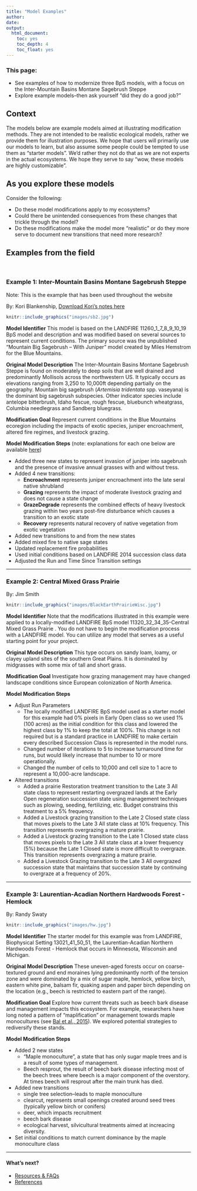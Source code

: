 ```yaml
---
title: "Model Examples"
author: 
date: 
output:
  html_document:
    toc: yes
    toc_depth: 4
    toc_float: yes
---
```


### This page:
+ See examples of how to modernize three BpS models, with a focus on the Inter-Mountain Basins Montane Sagebrush Steppe
+ Explore example models--then ask yourself "did they do a good job?"

## Context
The models below are example models aimed at illustrating modification methods. They are not intended to be realistic ecological models, rather we provide them for illustration purposes. We hope that users will primarily use our models to learn, but also assume some people could be tempted to use them as “starter models”. We’d rather they not do that as we are not experts in the actual ecosystems. We hope they serve to say "wow, these models are highly customizable".

## As you explore these models

Consider the following:

* Do these model modifications apply to my ecosystems?
* Could there be unintended consequences from these changes that trickle through the model?
* Do these modifications make the model more "realistic" or do they more serve to document new transitions that need more research?

## Examples from the field

<br>

### Example 1: Inter-Mountain Basins Montane Sagebrush Steppe 
Note: This is the example that has been used throughout the website

By: Kori Blankenship, [Download Kori's notes here](https://tnc.box.com/s/ah8wy1p79ords5rl1esf74k0raxh6ivx){target='blank'}

```{=html}
<style type="text/css">
  .figure {
    float: right;
    width: 65%;
    padding: 10px;
    text-align: center;
  }
</style>
```

```r
knitr::include_graphics("images/sb2.jpg")

```


**Model Identifier**
This model is based on the LANDFIRE 11260_1_7_8_9_10_19 BpS model and description and was modified based on several sources to represent current conditions. The primary source was the unpublished “Mountain Big Sagebrush – With Juniper” model created by Miles Hemstrom for the Blue Mountains. 

**Original Model Description**
The Inter-Mountain Basins Montane Sagebrush Steppe is found on moderately to deep soils that are well drained and predominantly Mollisols across the northwestern US. It typically occurs as elevations ranging from 3,250 to 10,000ft depending partially on the geography.
Mountain big sagebrush (_Artemisia tridentata_ spp. vaseyana) is the dominant big sagebrush subspecies. Other indicator species include antelope bitterbrush, Idaho fescue, rough fescue, bluebunch wheatgrass, Columbia needlegrass and Sandberg bluegrass.

**Modification Goal**
Represent current conditions in the Blue Mountains ecoregion including the impacts of exotic species, juniper encroachment, altered fire regimes, and livestock grazing. 

**Model Modification Steps**
(note: explanations for each one below are available [here](https://tnc.box.com/s/ah8wy1p79ords5rl1esf74k0raxh6ivx){target='blank'})

* Added three new states to represent invasion of juniper into sagebrush and the presence of invasive annual grasses with and without tress. 
* Added 4 new transitions:
    *	**Encroachment** represents juniper encroachment into the late seral native shrubland
    *	**Grazing** represents the impact of moderate livestock grazing and does not cause a state change
    *	**GrazeDegrade** represents the combined effects of heavy livestock grazing within two years post-fire disturbance which causes a transition to an exotic state
    *	**Recovery** represents natural recovery of native vegetation from exotic vegetation
* Added new transitions to and from the new states
* Added mixed fire to native sage states
* Updated replacement fire probabilities
* Used initial conditions based on LANDFIRE 2014 succession class data
* Adjusted the Run and Time Since Transition settings

***

### Example 2: Central Mixed Grass Prairie

By: Jim Smith
```{=html}
<style type="text/css">
  .figure {
    float: right;
    width: 65%;
    padding: 10px;
    text-align: center;
  }
</style>
```

```r
knitr::include_graphics("images/BlackEarthPrairieWisc.jpg")

```



**Model Identifier**
Note that the modifications illustrated in this example were applied to a locally-modified LANDFIRE BpS model 11320_32_34_35-Central Mixed Grass Prairie . You do not have to begin the modification process with a LANDFIRE model. You can utilize any model that serves as a useful starting point for your project.

**Original Model Description**
This type occurs on sandy loam, loamy, or clayey upland sites of the southern Great Plains. It is dominated by midgrasses with some mix of tall and short grass.  

**Modification Goal**
Investigate how grazing management may have changed landscape conditions since European colonization of North America. 

**Model Modification Steps**

* Adjust Run Parameters  
    * The locally modified LANDFIRE BpS model used as a starter model for this example had 0% pixels in Early Open class so we used 1% (100 acres) as the initial condition for this class and lowered the highest class by 1% to keep the total at 100%. This change is not required but is a standard practice in LANDFIRE to make certain every described Succession Class is represented in the model runs.
    * Changed number of iterations to 5 to increase turnaround time for runs, but would likely increase that number to 10 or more operationally.
    * Changed the number of cells to 10,000 and cell size to 1 acre to represent a 10,000-acre landscape. 
* Altered transitions
    * Added a prairie Restoration treatment transition to the Late 3 All state class to represent restarting overgrazed lands at the Early Open regeneration succession state using management techniques such as plowing, seeding, fertilizing, etc. Budget constrains this treatment to a 5% frequency.
    * Added a Livestock grazing transition to the Late 2 Closed state class that moves pixels to the Late 3 All state class at 10% frequency. This transition represents overgrazing a mature prairie. 
    * Added a Livestock grazing transition to the Late 1 Closed state class that moves pixels to the Late 3 All state class at a lower frequency (5%) because the Late 1 Closed state is more difficult to overgraze. This transition represents overgrazing a mature prairie. 
    * Added a Livestock Grazing transition to the Late 3 All overgrazed succession state that maintains that succession state by continuing to overgraze at a frequency of 20%. 

***

### Example 3: Laurentian-Acadian Northern Hardwoods Forest - Hemlock 

By: Randy Swaty
```{=html}
<style type="text/css">
  .figure {
    float: right;
    width: 65%;
    padding: 10px;
    text-align: center;
  }
</style>
```

```r
knitr::include_graphics("images/hw.jpg")

```

**Model Identifier**
The starter model for this example was from LANDFIRE, Biophysical Setting 13021_41_50_51, the Laurentian-Acadian Northern Hardwoods Forest - Hemlock that occurs in Minnesota, Wisconsin and Michigan.  

**Original Model Description**
These uneven-aged forests occur on coarse-textured ground and end moraines lying predominantly north of the tension zone and were dominated by a mix of sugar maple, hemlock, yellow birch, eastern white pine, balsam fir, quaking aspen and paper birch depending on the location (e.g., beech is restricted to eastern part of the range).  

**Modification Goal**
Explore how current threats such as beech bark disease and management impacts this ecosystem.  For example, researchers have long noted a pattern of "maplification" or management towards maple monocultures (see [Bal et al., 2015](https://doi.org/10.1093/forestry/cpu051){target='blank'}). We explored potential strategies to rediversify these stands.  

**Model Modification Steps**

* Added 2 new states
    * "Maple monoculture", a state that has only sugar maple trees and is a result of some types of management.
    * Beech  resprout, the result of beech bark disease infecting most of the beech trees where beech is a major component of the overstory.  At times beech will resprout after the main trunk has died.
* Added new transitions
    * single tree selection–leads to maple monoculture
    * clearcut, represents small openings created around seed trees (typically yellow birch or conifers)
    * deer, which impacts recruitment
    * beech bark disease
    * ecological harvest, silvicultural treatments aimed at increacing diversity. 
* Set initial conditions to match current dominance by the maple monoculture class

***
#### What's next?
+ [Resources & FAQs](./contactsResources.html){target='blank'}
+ [References](./References.html){target='blank'}

